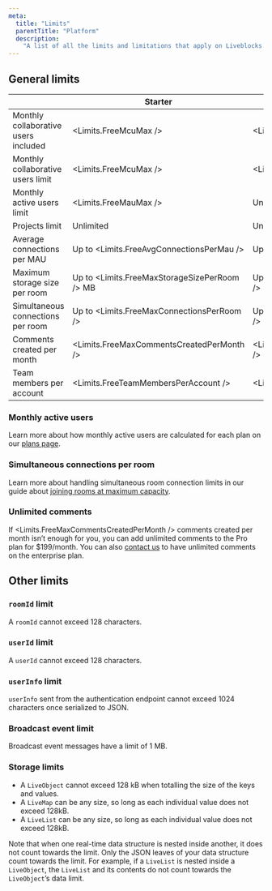 ```yaml
---
meta:
  title: "Limits"
  parentTitle: "Platform"
  description:
    "A list of all the limits and limitations that apply on Liveblocks."
---
```


## General limits

|                                      | Starter                                       | Pro                                          | Enterprise |
| ------------------------------------ | --------------------------------------------- | -------------------------------------------- | ---------- |
| Monthly collaborative users included | <Limits.FreeMcuMax />                         | <Limits.ProMcuIncluded />                    | Custom     |
| Monthly collaborative users limit    | <Limits.FreeMcuMax />                         | <Limits.ProMcuMax />                         | Unlimited  |
| Monthly active users limit           | <Limits.FreeMauMax />                         | Unlimited                                    | Unlimited  |
| Projects limit                       | Unlimited                                     | Unlimited                                    | Unlimited  |
| Average connections per MAU          | Up to <Limits.FreeAvgConnectionsPerMau />     | Up to <Limits.ProAvgConnectionsPerMau />     | Custom     |
| Maximum storage size per room        | Up to <Limits.FreeMaxStorageSizePerRoom /> MB | Up to <Limits.ProMaxStorageSizePerRoom /> MB | Custom     |
| Simultaneous connections per room    | Up to <Limits.FreeMaxConnectionsPerRoom />    | Up to <Limits.ProMaxConnectionsPerRoom />    | Custom     |
| Comments created per month           | <Limits.FreeMaxCommentsCreatedPerMonth />     | <Limits.FreeMaxCommentsCreatedPerMonth />    | Custom     |
| Team members per account             | <Limits.FreeTeamMembersPerAccount />          | <Limits.ProTeamMembersPerAccount />          | Custom     |

### Monthly active users

Learn more about how monthly active users are calculated for each plan on our
[plans page](/docs/platform/plans).

### Simultaneous connections per room

Learn more about handling simultaneous room connection limits in our guide about
[joining rooms at maximum capacity](/docs/guides/what-happens-when-a-user-joins-a-room-at-maximum-capacity).

### Unlimited comments

If <Limits.FreeMaxCommentsCreatedPerMonth /> comments created per month isn’t enough for you, you can add 
unlimited comments to the Pro plan for $199/month. You can also [contact us](/contact) to have unlimited comments on the enterprise plan.

## Other limits

### `roomId` limit

A `roomId` cannot exceed 128 characters.

### `userId` limit

A `userId` cannot exceed 128 characters.

### `userInfo` limit

`userInfo` sent from the authentication endpoint cannot exceed 1024 characters
once serialized to JSON.

### Broadcast event limit

Broadcast event messages have a limit of 1 MB.

### Storage limits

- A `LiveObject` cannot exceed 128 kB when totalling the size of the keys and
  values.
- A `LiveMap` can be any size, so long as each individual value does not exceed
  128kB.
- A `LiveList` can be any size, so long as each individual value does not exceed
  128kB.

Note that when one real-time data structure is nested inside another, it does
not count towards the limit. Only the JSON leaves of your data structure count
towards the limit. For example, if a `LiveList` is nested inside a `LiveObject`,
the `LiveList` and its contents do not count towards the `LiveObject`’s data
limit.
